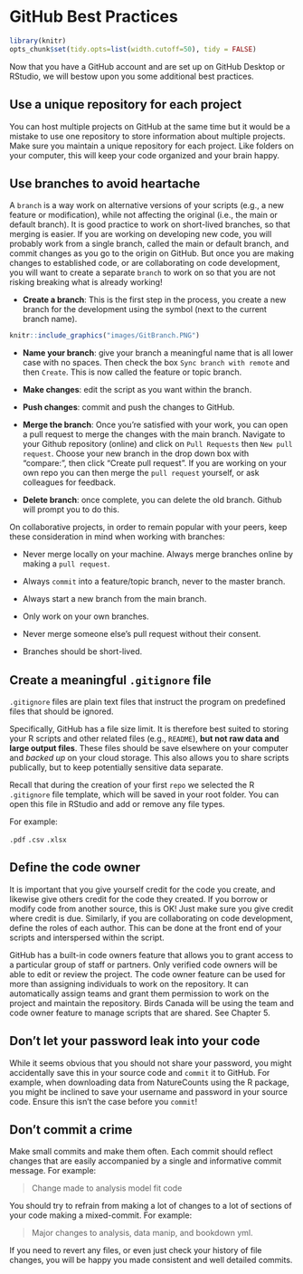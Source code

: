 # GitHub Best Practices {#Best5}

```r

library(knitr)
opts_chunk$set(tidy.opts=list(width.cutoff=50), tidy = FALSE)

```

Now that you have a GitHub account and are set up on GitHub Desktop or RStudio, we will bestow upon you some additional best practices.

## Use a unique repository for each project {#Best5.1}

You can host multiple projects on GitHub at the same time but it would be a mistake to use one repository to store information about multiple projects. Make sure you maintain a unique repository for each project. Like folders on your computer, this will keep your code organized and your brain happy.

## Use branches to avoid heartache {#Best5.2}

A `branch` is a way work on alternative versions of your scripts (e.g., a new feature or modification), 
while not affecting the original (i.e., the main or default branch). 
It is good practice to work on short-lived branches, so that merging is easier.
If you are working on developing new code, you will probably work from a single branch, called the main or default branch, and commit changes as you go to the origin on GitHub. 
But once you are making changes to established code, or are collaborating on code development, you will want to create a separate `branch` to work on so that you are not risking breaking what is already working!

-   **Create a branch**: This is the first step in the process, you create a new branch for the development using the symbol (next to the current branch name).

```r
knitr::include_graphics("images/GitBranch.PNG")
```

-   **Name your branch**: give your branch a meaningful name that is all lower case with no spaces. Then check the box `Sync branch with remote` and then `Create`. This is now called the feature or topic branch.

-   **Make changes**: edit the script as you want within the branch.

-   **Push changes**: commit and push the changes to GitHub.

-   **Merge the branch**: Once you're satisfied with your work, you can open a pull request to merge the changes with the main branch.
    Navigate to your Github repository (online) and click on `Pull Requests` then `New pull request`. Choose your new branch in the drop down box with "compare:", then click "Create pull request". If you are working on your own repo you can then merge the `pull request` yourself, or ask colleagues for feedback.

-   **Delete branch**: once complete, you can delete the old branch. Github will prompt you to do this.

On collaborative projects, in order to remain popular with your peers, keep these consideration in mind when working with branches:

-   Never merge locally on your machine. Always merge branches online by making a `pull request`.

-   Always `commit` into a feature/topic branch, never to the master branch.

-   Always start a new branch from the main branch.

-   Only work on your own branches.

-   Never merge someone else's pull request without their consent.

-   Branches should be short-lived.

## Create a meaningful `.gitignore` file {#Best5.3}

`.gitignore` files are plain text files that instruct the program on predefined files that should be ignored.

Specifically, GitHub has a file size limit. It is therefore best suited to storing your R scripts and other related files (e.g., `README`), **but not raw data and large output files**. These files should be save elsewhere on your computer and *backed up* on your cloud storage. This also allows you to share scripts publically, but to keep potentially sensitive data separate.

Recall that during the creation of your first `repo` we selected the R `.gitignore` file template, which will be saved in your root folder. You can open this file in RStudio and add or remove any file types.

For example:

`.pdf` `.csv` `.xlsx`

## Define the code owner {#Best5.4}

It is important that you give yourself credit for the code you create, and likewise give others credit for the code they created. If you borrow or modify code from another source, this is OK! Just make sure you give credit where credit is due. Similarly, if you are collaborating on code development, define the roles of each author. This can be done at the front end of your scripts and interspersed within the script.

GitHub has a built-in code owners feature that allows you to grant access to a particular group of staff or partners. Only verified code owners will be able to edit or review the project. The code owner feature can be used for more than assigning individuals to work on the repository. It can automatically assign teams and grant them permission to work on the project and maintain the repository. Birds Canada will be using the team and code owner feature to manage scripts that are shared. See Chapter 5.

## Don't let your password leak into your code {#Best5.5}

While it seems obvious that you should not share your password, you might accidentally save this in your source code and `commit` it to GitHub. For example, when downloading data from NatureCounts using the R package, you might be inclined to save your username and password in your source code. Ensure this isn't the case before you `commit`!

## Don't commit a crime {#Best5.6}

Make small commits and make them often. Each commit should reflect changes that are easily accompanied by a single and informative commit message. For example:

> Change made to analysis model fit code

You should try to refrain from making a lot of changes to a lot of sections of your code making a mixed-commit. For example:

> Major changes to analysis, data manip, and bookdown yml.

If you need to revert any files, or even just check your history of file changes, you will be happy you made consistent and well detailed commits.
